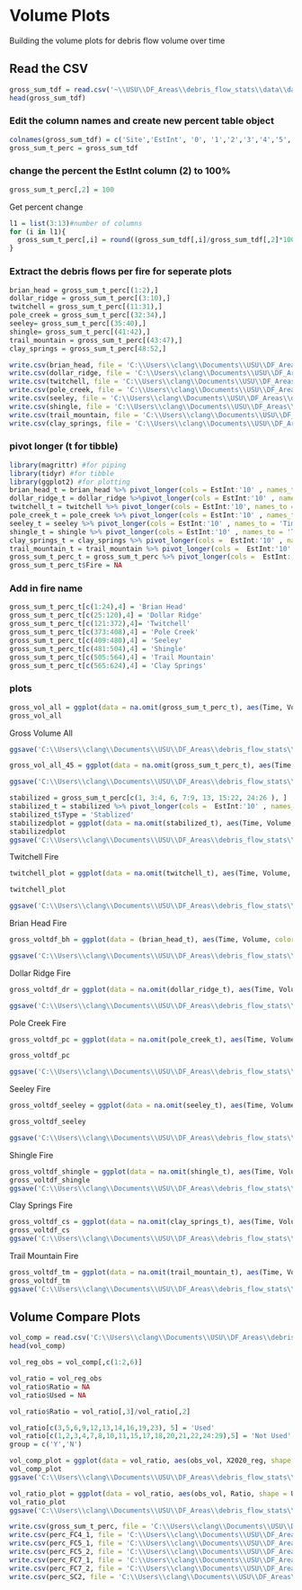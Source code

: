 # Volume Plots

Building the volume plots for debris flow volume over time

## Read the CSV

```r
gross_sum_tdf = read.csv('~\\USU\\DF_Areas\\debris_flow_stats\\data\\data_sheets\\processed_summary_data\\Gross_Summary_Vol_tdf.csv', header = T, na.strings = ' ') #I couldn't get this file to read without entering the full filename, even though I was in my working directory
head(gross_sum_tdf)
```
### Edit the column names and create new percent table object 
```r
colnames(gross_sum_tdf) = c('Site','EstInt', '0', '1','2','3','4','5','6','7','8','9','10')
gross_sum_t_perc = gross_sum_tdf
```
### change the percent the EstInt column (2) to 100%
```r
gross_sum_t_perc[,2] = 100
```
Get percent change
```r
l1 = list(3:13)#number of columns
for (i in l1){
  gross_sum_t_perc[,i] = round((gross_sum_tdf[,i]/gross_sum_tdf[,2]*100),1)
}
```

### Extract the debris flows per fire for seperate plots
```r
brian_head = gross_sum_t_perc[(1:2),]
dollar_ridge = gross_sum_t_perc[(3:10),]
twitchell = gross_sum_t_perc[(11:31),]
pole_creek = gross_sum_t_perc[(32:34),]
seeley= gross_sum_t_perc[(35:40),]
shingle= gross_sum_t_perc[(41:42),]
trail_mountain = gross_sum_t_perc[(43:47),]
clay_springs = gross_sum_t_perc[48:52,]
```
```r
write.csv(brian_head, file = 'C:\\Users\\clang\\Documents\\USU\\DF_Areas\\debris_flow_stats\\data\\data_sheets\\raw_site_data\\Brian_Head\\volume.csv', row.names = TRUE)
write.csv(dollar_ridge, file = 'C:\\Users\\clang\\Documents\\USU\\DF_Areas\\debris_flow_stats\\data\\data_sheets\\raw_site_data\\Dollar_Ridge\\volume.csv', row.names = TRUE)
write.csv(twitchell, file = 'C:\\Users\\clang\\Documents\\USU\\DF_Areas\\debris_flow_stats\\data\\data_sheets\\raw_site_data\\Twitchell\\volume.csv', row.names = TRUE)
write.csv(pole_creek, file = 'C:\\Users\\clang\\Documents\\USU\\DF_Areas\\debris_flow_stats\\data\\data_sheets\\raw_site_data\\Pole_Creek\\volume.csv', row.names = TRUE)
write.csv(seeley, file = 'C:\\Users\\clang\\Documents\\USU\\DF_Areas\\debris_flow_stats\\data\\data_sheets\\raw_site_data\\Seeley\\volume.csv', row.names = TRUE)
write.csv(shingle, file = 'C:\\Users\\clang\\Documents\\USU\\DF_Areas\\debris_flow_stats\\data\\data_sheets\\raw_site_data\\Shingle\\volume.csv', row.names = TRUE)
write.csv(trail_mountain, file = 'C:\\Users\\clang\\Documents\\USU\\DF_Areas\\debris_flow_stats\\data\\data_sheets\\raw_site_data\\Trail_Mountain\\volume.csv', row.names = TRUE)
write.csv(clay_springs, file = 'C:\\Users\\clang\\Documents\\USU\\DF_Areas\\debris_flow_stats\\data\\data_sheets\\raw_site_data\\Clay_Springs\\volume.csv', row.names = TRUE)
```

### pivot longer (t for tibble)
```r
library(magrittr) #for piping
library(tidyr) #for tibble
library(ggplot2) #for plotting
brian_head_t = brian_head %>% pivot_longer(cols = EstInt:'10' , names_to = 'Time', values_to = 'Volume')
dollar_ridge_t = dollar_ridge %>%pivot_longer(cols = EstInt:'10' , names_to = 'Time', values_to = 'Volume')
twitchell_t = twitchell %>% pivot_longer(cols = EstInt:'10', names_to = 'Time', values_to = 'Volume')
pole_creek_t = pole_creek %>% pivot_longer(cols = EstInt:'10' , names_to = 'Time', values_to = 'Volume')
seeley_t = seeley %>% pivot_longer(cols = EstInt:'10' , names_to = 'Time', values_to = 'Volume')
shingle_t = shingle %>% pivot_longer(cols = EstInt:'10' , names_to = 'Time', values_to = 'Volume')
clay_springs_t = clay_springs %>% pivot_longer(cols =  EstInt:'10' , names_to = 'Time', values_to = 'Volume')
trail_mountain_t = trail_mountain %>% pivot_longer(cols =  EstInt:'10' , names_to = 'Time', values_to = 'Volume')
gross_sum_t_perc_t = gross_sum_t_perc %>% pivot_longer(cols =  EstInt:'10' , names_to = 'Time', values_to = 'Volume')
gross_sum_t_perc_t$Fire = NA
```

### Add in fire name
```r
gross_sum_t_perc_t[c(1:24),4] = 'Brian Head'
gross_sum_t_perc_t[c(25:120),4] = 'Dollar Ridge'
gross_sum_t_perc_t[c(121:372),4]= 'Twitchell'
gross_sum_t_perc_t[c(373:408),4] = 'Pole Creek'
gross_sum_t_perc_t[c(409:480),4] = 'Seeley'
gross_sum_t_perc_t[c(481:504),4] = 'Shingle'
gross_sum_t_perc_t[c(505:564),4] = 'Trail Mountain'
gross_sum_t_perc_t[c(565:624),4] = 'Clay Springs'
```
### plots
```r
gross_vol_all = ggplot(data = na.omit(gross_sum_t_perc_t), aes(Time, Volume, group = Site)) + geom_point(aes(color = Fire)) + geom_line(aes(color = Fire))+ ggtitle('Estimated Percent Volume over Time') + xlab('Time Since Debris Flow (Years)') + ylab('Percent Remaining Volume') + ylim(0,100) + scale_x_discrete(limit = c('EstInt','0', '1','2','3','4','5','6','7','8','9','10')) + theme_bw() + theme(legend.position = 'right')
gross_vol_all
```
Gross Volume All

```r
ggsave('C:\\Users\\clang\\Documents\\USU\\DF_Areas\\debris_flow_stats\\data\\figures\\plots\\gross_vol-tdf_all_site.png', plot = gross_vol_all, device = 'png')
```

```r
gross_vol_all_45 = ggplot(data = na.omit(gross_sum_t_perc_t), aes(Time, Volume, color = Fire, group = Site)) + geom_point() + geom_line() + ggtitle('Estimated Percent Volume over Time') + xlab('Time Since Debris Flow (Years)') + ylab('Percent Remaining Volume') + ylim(45,100) + scale_x_discrete(limit = c('EstInt','0', '1','2','3','4','5','6','7','8','9','10')) + theme_bw()
```

```r
ggsave('C:\\Users\\clang\\Documents\\USU\\DF_Areas\\debris_flow_stats\\data\\figures\\plots\\gross_vol-tdf_all45_fire.png', plot = gross_vol_all_45, device = 'png')
```

```r
stabilized = gross_sum_t_perc[c(1, 3:4, 6, 7:9, 13, 15:22, 24:26 ), ]
stabilized_t = stabilized %>% pivot_longer(cols =  EstInt:'10' , names_to = 'Time', values_to = 'Volume')
stabilized_t$Type = 'Stablized'
stabilizedplot = ggplot(data = na.omit(stabilized_t), aes(Time, Volume, group = Site)) + geom_point(color = 'red') + geom_line(color = 'red') + geom_point(data = na.omit(perc_FC7_t), color = 'red') + geom_line(data = na.omit(perc_FC7_t), color = 'red') + scale_x_discrete(limit = c('EstInt','0', '1','2','3','4','5','6','7','8','9','10')) + theme_bw() + ylim(0, 100) + ggtitle('Estimated Percent Volume over Time') + xlab('Time Since Debris Flow (Years)') + ylab('Percent Remaining Volume') 
stabilizedplot
ggsave('C:\\Users\\clang\\Documents\\USU\\DF_Areas\\debris_flow_stats\\data\\figures\\plots\\stablizedsites.png', plot = stabilizedplot, device = 'png')
```

Twitchell Fire
```r
twitchell_plot = ggplot(data = na.omit(twitchell_t), aes(Time, Volume, color =  Site, group = Site)) + geom_point() +  xlab('Years since Debris Flow') + ylab('Percent Remaining Volume') + geom_line()  + geom_line(data= na.omit(perc_FC5_1_t)) + geom_line(data= na.omit(perc_FC5_2_t))  + geom_line(data= na.omit(perc_FC7_1_t)) + geom_line (data = na.omit(perc_FC7_2_t)) + geom_line(data = na.omit(perc_SC2_t)) +geom_line(data = na.omit(perc_FC4_t)) +ggtitle('Twitchell Volume')+ geom_point(data = na.omit(perc_FC5_1_t)) + geom_point(data= na.omit(perc_FC5_2_t)) + geom_point(data= na.omit(perc_FC7_1_t)) + geom_point(data = na.omit(perc_FC7_2_t)) + geom_point(data = na.omit(perc_SC2_t)) + geom_point(data = na.omit(perc_FC4_t)) + ylim(0,100) + scale_x_discrete(limit = c('EstInt','0', '1','2','3','4','5','6','7','8','9','10')) + theme_bw()
```
```r
twitchell_plot
```
```r
ggsave('C:\\Users\\clang\\Documents\\USU\\DF_Areas\\debris_flow_stats\\data\\figures\\plots\\twitchell_vol-tdf.png', plot = twitchell_plot, device = 'png')
```
Brian Head Fire
```r
gross_voltdf_bh = ggplot(data = (brian_head_t), aes(Time, Volume, color = Site, group = Site)) + geom_point() +  xlab('Years since Debris Flow') + ylab('Percent Remaining Volume') + geom_line(data = na.omit(brian_head_t)) +ggtitle('Brian Head Volume') + ylim(0,100) + scale_x_discrete(limits = c('EstInt','0', '1','2','3')) + theme_bw()
```

```r
ggsave('C:\\Users\\clang\\Documents\\USU\\DF_Areas\\debris_flow_stats\\data\\figures\\plots\\brianhead_vol-tdf.png', plot = gross_voltdf_bh, device = 'png')
```
Dollar Ridge Fire
```r
gross_voltdf_dr = ggplot(data = na.omit(dollar_ridge_t), aes(Time, Volume, color = Site, group = Site)) + geom_point() +  xlab('Years since Debris Flow') + ylab('Percent Remaining Volume') +  geom_line() +ggtitle('Dollar Ridge Volume')+ ylim(0,100) + scale_x_discrete(limit = c('EstInt', '0', '1', '2', '3')) + theme_bw()
```


```r
ggsave('C:\\Users\\clang\\Documents\\USU\\DF_Areas\\debris_flow_stats\\data\\figures\\plots\\dollarridge_vol-tdf.png', plot = gross_voltdf_dr, device = 'png')
```
Pole Creek Fire
```r
gross_voltdf_pc = ggplot(data = na.omit(pole_creek_t), aes(Time, Volume, color = Site, group = Site)) + geom_point() +  xlab('Years since Debris Flow') + ylab('Percent Remaining Volume')  +  geom_line() +ggtitle('Pole Creek Volume')+ ylim(0,100) + scale_x_discrete(limit = c('EstInt', '0', '1', '2', '3')) + theme_bw()
```
```r
gross_voltdf_pc
```
```r
ggsave('C:\\Users\\clang\\Documents\\USU\\DF_Areas\\debris_flow_stats\\data\\figures\\plots\\polecreek_vol-tdf.png', plot = gross_voltdf_pc, device = 'png')
```
Seeley Fire
```r
gross_voltdf_seeley = ggplot(data = na.omit(seeley_t), aes(Time, Volume, color = Site, group = Site)) + geom_point() +  xlab('Years since Debris Flow') + ylab('Percent Remaining Volume') +  geom_line() +ggtitle('Seeley Volume')+ ylim(0,100) + scale_x_discrete(limit = c('EstInt', '0', '1', '2', '3','4','5','6','7','8','9')) + theme_bw()
```
```r
gross_voltdf_seeley
```
```r
ggsave('C:\\Users\\clang\\Documents\\USU\\DF_Areas\\debris_flow_stats\\data\\figures\\plots\\seeley_vol-tdf.png', plot = gross_voltdf_seeley, device = 'png')
```
Shingle Fire
```r
gross_voltdf_shingle = ggplot(data = na.omit(shingle_t), aes(Time, Volume, color = Site, group = Site)) + geom_point() +  xlab('Years since Debris Flow') + ylab('Percent Remaining Volume')  +  geom_line() +ggtitle('Shingle Volume')+ ylim(0,100)+ scale_x_discrete(limit = c('EstInt', '0', '1', '2', '3','4','5','6','7','8')) + theme_bw()
gross_voltdf_shingle
ggsave('C:\\Users\\clang\\Documents\\USU\\DF_Areas\\debris_flow_stats\\data\\figures\\plots\\shingle_vol-tdf.png', plot = gross_voltdf_shingle, device = 'png')
```
Clay Springs Fire
```r
gross_voltdf_cs = ggplot(data = na.omit(clay_springs_t), aes(Time, Volume, color = Site, group = Site)) + geom_point() +  xlab('Years since Debris Flow') + ylab('Percent Remaining Volume') +  geom_line() +ggtitle('Clay Springs Volume')+ ylim(0,100) + scale_x_discrete(limit = c('EstInt', '0', '1', '2', '3', '4', '5','6','7')) + theme_bw()
gross_voltdf_cs
ggsave('C:\\Users\\clang\\Documents\\USU\\DF_Areas\\debris_flow_stats\\data\\figures\\plots\\claysprings_vol-tdf.png', plot = gross_voltdf_cs, device = 'png')
```
Trail Mountain Fire
```r
gross_voltdf_tm = ggplot(data = na.omit(trail_mountain_t), aes(Time, Volume, color = Site, group = Site)) + geom_point() +  xlab('Years since Debris Flow') + ylab('Percent Remaining Volume') +  geom_line() +ggtitle('Trail Mountain Volume')+ ylim(0,100) + scale_x_discrete(limit = c('EstInt', '0', '1', '2', '3','4')) + theme_bw()
gross_voltdf_tm
ggsave('C:\\Users\\clang\\Documents\\USU\\DF_Areas\\debris_flow_stats\\data\\figures\\plots\\trailmountain_vol-tdf.png', plot = gross_voltdf_tm, device = 'png')
```
## Volume Compare Plots
```r
vol_comp = read.csv('C:\\Users\\clang\\Documents\\USU\\DF_Areas\\debris_flow_stats\\data\\data_sheets\\processed_summary_data\\volume_comps.csv', header = T, na.strings = ' ')
head(vol_comp)
```

```r
vol_reg_obs = vol_comp[,c(1:2,6)]
```

```r
vol_ratio = vol_reg_obs
vol_ratio$Ratio = NA
vol_ratio$Used = NA
```
```r
vol_ratio$Ratio = vol_ratio[,3]/vol_ratio[,2]
```

```r
vol_ratio[c(3,5,6,9,12,13,14,16,19,23), 5] = 'Used'
vol_ratio[c(1,2,3,4,7,8,10,11,15,17,18,20,21,22,24:29),5] = 'Not Used'
group = c('Y','N')
```

```r
vol_comp_plot = ggplot(data = vol_ratio, aes(obs_vol, X2020_reg, shape = Used)) + geom_point() + scale_color_manual(values = c('black','black')) + scale_shape_manual(values = c(1, 16)) + xlab('Observed Volume (m3)') + ylab('Modeled Volume (m3)')  + theme_bw() + labs(shape ='Sites used in this study')+ expand_limits(x=0,y=0)+ theme(legend.position = 'right') + geom_abline(yintercept = 0, color = 'black')
vol_comp_plot
ggsave('C:\\Users\\clang\\Documents\\USU\\DF_Areas\\debris_flow_stats\\data\\figures\\plots\\ObsMod2020.png', plot = vol_comp_plot, device = 'png')
```
```r
vol_ratio_plot = ggplot(data = vol_ratio, aes(obs_vol, Ratio, shape = Used)) + geom_point() +  scale_color_manual(values = c('black','black')) + scale_shape_manual(values = c(1, 16)) + xlab('Observed Volume (m3)') + ylab('Modeled Volume:Observed Volume')  + theme_bw() + labs(shape ='Sites used in this study')+ expand_limits(x=0,y=0)+ theme(legend.position = 'right') + geom_hline(yintercept = 1, color = 'black') + geom_hline(yintercept = 1.5, linetype = 'dashed', color = 'black') + geom_hline(yintercept = 0.5, linetype = 'dashed', color = 'black')
vol_ratio_plot
ggsave('C:\\Users\\clang\\Documents\\USU\\DF_Areas\\debris_flow_stats\\data\\figures\\plots\\ObsRatio2020.png', plot = vol_ratio_plot, device = 'png')
```

```r
write.csv(gross_sum_t_perc, file = 'C:\\Users\\clang\\Documents\\USU\\DF_Areas\\debris_flow_stats\\data\\data_sheets\\processed_summary_data\\R_outputs\\gross_sum_percent.csv', row.names = TRUE)
write.csv(perc_FC4_1, file = 'C:\\Users\\clang\\Documents\\USU\\DF_Areas\\debris_flow_stats\\data\\data_sheets\\raw_site_data\\Twitchell\\FC4_percent.csv', row.names = TRUE)
write.csv(perc_FC5_1, file = 'C:\\Users\\clang\\Documents\\USU\\DF_Areas\\debris_flow_stats\\data\\data_sheets\\raw_site_data\\Twitchell\\FC5_1_percent.csv', row.names = TRUE)
write.csv(perc_FC5_2, file = 'C:\\Users\\clang\\Documents\\USU\\DF_Areas\\debris_flow_stats\\data\\data_sheets\\raw_site_data\\Twitchell\\FC5_2_percent.csv', row.names = TRUE)
write.csv(perc_FC7_1, file = 'C:\\Users\\clang\\Documents\\USU\\DF_Areas\\debris_flow_stats\\data\\data_sheets\\raw_site_data\\Twitchell\\FC7_1_percent.csv')
write.csv(perc_FC7_2, file = 'C:\\Users\\clang\\Documents\\USU\\DF_Areas\\debris_flow_stats\\data\\data_sheets\\raw_site_data\\Twitchell\\FC7_2_percent.csv')
write.csv(perc_SC2, file = 'C:\\Users\\clang\\Documents\\USU\\DF_Areas\\debris_flow_stats\\data\\data_sheets\\raw_site_data\\Twitchell\\SC2_percent.csv')
```

